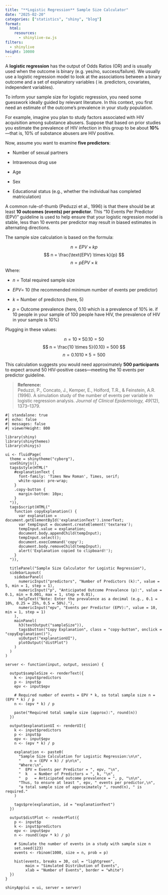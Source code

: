 ```yaml
---
title: "**Logistic Regression** Sample Size Calculator"
date: "2025-02-20"
categories: ["statistics", "shiny", "blog"]
format:
  html:
    resources:
      - shinylive-sw.js
filters:
  - shinylive
height: 10000
---
```


A **logistic regression** has the output of Odds Ratios (OR) and is usually used when the outcome is binary (e.g. yes/no, success/failure). We usually use a logistic regression model to look at the associations between a binary outcome and a set of explanatory variables ( ie. predictors, covariates, independent variables).

To inform your sample size for logistic regression, you need some guesswork ideally guided by relevant literature. In this context, you first need an estimate of the outcome’s prevalence in your study population.

For example, imagine you plan to study factors associated with HIV acquisition among substance abusers. Suppose that based on prior studies you estimate the prevalence of HIV infection in this group to be about **10%**—that is, 10% of substance abusers are HIV positive.

Now, assume you want to examine **five predictors**:

-   Number of sexual partners

-   Intravenous drug use

-   Age

-   Sex

-   Educational status (e.g., whether the individual has completed matriculation)

A common rule-of-thumb (Peduzzi et al., 1996) is that there should be at least **10 outcomes (events) per predictor**. This “10 Events Per Predictor (EPV)” guideline is used to help ensure that your logistic regression model is stable, less than 10 events per predictor may result in biased estimates in alternating directions.

The sample size calculation is based on the formula:

$$
n=EPV×kp
$$ $$
n = \frac{\text{EPV} \times k}{p}
$$ $$
n=pEPV×k​
$$ Where:

-   $n$ = Total required sample size

-   $EPV$= 10 (the recommended minimum number of events per predictor)

-   $k$ = Number of predictors (here, 5)

-   $p$ = Outcome prevalence (here, 0.10 which is a prevalence of 10% ie. if 10 people in your sample of 100 people have HIV, the prevalence of HIV in your sample is 10%)

Plugging in these values:

$$
n=10×50.10=50
$$ $$
n = \frac{10 \times 5}{0.10} = 500
$$ $$
n=0.1010×5​=500
$$

This calculation suggests you would need approximately **500 participants** to expect around 50 HIV-positive cases—meeting the 10 events per predictor guideline.

> **Reference:**\
> Peduzzi, P., Concato, J., Kemper, E., Holford, T.R., & Feinstein, A.R. (1996). A simulation study of the number of events per variable in logistic regression analysis. *Journal of Clinical Epidemiology, 49*(12), 1373–1379.

```shinylive-r
#| standalone: true
#| echo: false 
#| messages: false
#| viewerHeight: 800

library(shiny)
library(shinythemes)
library(shinyjs)

ui <- fluidPage(
  theme = shinytheme("cyborg"),
  useShinyjs(),
  tags$style(HTML("
    #explanationText {
      font-family: 'Times New Roman', Times, serif;
      white-space: pre-wrap;
    }
    .copy-button {
      margin-bottom: 10px;
    }
  ")),
  tags$script(HTML("
    function copyExplanation() {
      var explanation = document.getElementById('explanationText').innerText;
      var tempInput = document.createElement('textarea');
      tempInput.value = explanation;
      document.body.appendChild(tempInput);
      tempInput.select();
      document.execCommand('copy');
      document.body.removeChild(tempInput);
      alert('Explanation copied to clipboard!');
    }
  ")),
  
  titlePanel("Sample Size Calculator for Logistic Regression"),
  sidebarLayout(
    sidebarPanel(
      numericInput("predictors", "Number of Predictors (k):", value = 5, min = 1, step = 1),
      numericInput("p", "Anticipated Outcome Prevalence (p):", value = 0.1, min = 0.001, max = 1, step = 0.01),
      helpText("Note: Enter the prevalence as a decimal (e.g., 0.1 = 10%, 0.25 = 25%, 0.5 = 50%)."),
      numericInput("epv", "Events per Predictor (EPV):", value = 10, min = 1, step = 1)
    ),
    mainPanel(
      h3(textOutput("sampleSize")),
      tags$button("Copy Explanation", class = "copy-button", onclick = "copyExplanation()"),
      uiOutput("explanationUI"),
      plotOutput("distPlot")
    )
  )
)

server <- function(input, output, session) {
  
  output$sampleSize <- renderText({
    k <- input$predictors
    p <- input$p
    epv <- input$epv
    
    # Required number of events = EPV * k, so total sample size n = (EPV * k) / p
    n <- (epv * k) / p
    
    paste("Required total sample size (approx):", round(n))
  })
  
  output$explanationUI <- renderUI({
    k <- input$predictors
    p <- input$p
    epv <- input$epv
    n <- (epv * k) / p
    
    explanation <- paste0(
      "Sample Size Calculation for Logistic Regression:\n\n",
      "    n = (EPV × k) / p\n\n",
      "Where:\n",
      "  EPV = Events per Predictor = ", epv, "\n",
      "  k   = Number of Predictors = ", k, "\n",
      "  p   = Anticipated outcome prevalence = ", p, "\n\n",
      "Thus, to ensure at least ", epv, " events per predictor,\n",
      "a total sample size of approximately ", round(n), " is required."
    )
    
    tags$pre(explanation, id = "explanationText")
  })
  
  output$distPlot <- renderPlot({
    p <- input$p
    k <- input$predictors
    epv <- input$epv
    n <- round((epv * k) / p)
    
    # Simulate the number of events in a study with sample size n
    set.seed(123)
    events <- rbinom(1000, size = n, prob = p)
    
    hist(events, breaks = 30, col = "lightgreen",
         main = "Simulated Distribution of Events",
         xlab = "Number of Events", border = "white")
  })
}

shinyApp(ui = ui, server = server)


```